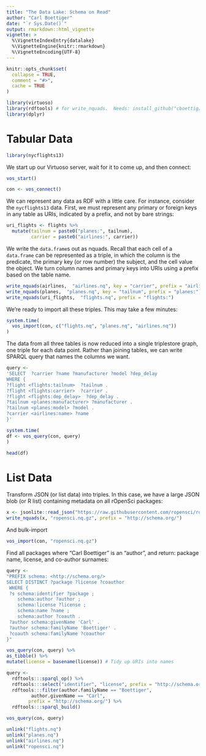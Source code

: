 ```yaml
---
title: "The Data Lake: Schema on Read"
author: "Carl Boettiger"
date: "`r Sys.Date()`"
output: rmarkdown::html_vignette
vignette: >
  %\VignetteIndexEntry{datalake}
  %\VignetteEngine{knitr::rmarkdown}
  %\VignetteEncoding{UTF-8}
---
```


```r
knitr::opts_chunk$set(
  collapse = TRUE,
  comment = "#>",
  cache = TRUE
)
```



```r
library(virtuoso)
library(rdftools) # for write_nquads.  Needs: install_github("cboettig/rdftools")
library(dplyr)

```

# Tabular Data

```r
library(nycflights13)
```

We start up our Virtuoso server, wait for it to come up, and then connect:

```r
vos_start()
```

```r
con <- vos_connect()
```


We can represent any data as RDF with a little care.  For instance, consider the `nycflights13` data. First, we must represent any primary or foreign keys in any table as URIs, indicated by a prefix, and not by bare strings:

```r
uri_flights <- flights %>% 
  mutate(tailnum = paste0("planes:", tailnum),
         carrier = paste0("airlines:", carrier))
```

We write the `data.frame`s out as nquads.  Recall that each cell of a `data.frame` can be represented as a triple, in which the column is the predicate, the primary key (or row number) the subject, and the cell value the object.  We turn column names and primary keys into URIs using a prefix based on the table name. 

```r
write_nquads(airlines,  "airlines.nq", key = "carrier", prefix = "airlines:")
write_nquads(planes,  "planes.nq", key = "tailnum", prefix = "planes:")
write_nquads(uri_flights,  "flights.nq", prefix = "flights:")
```

We're ready to import all these triples.  This may take a few minutes:

```r
system.time(
  vos_import(con, c("flights.nq", "planes.nq", "airlines.nq"))
)
```


The data from all three tables is now reduced into a single triplestore graph, one triple for each data point. Rather than joining tables, we can write SPARQL query that names the columns we want.



```r
query <- 
'SELECT  ?carrier ?name ?manufacturer ?model ?dep_delay
WHERE {
?flight <flights:tailnum>  ?tailnum .
?flight <flights:carrier>  ?carrier .
?flight <flights:dep_delay>  ?dep_delay .
?tailnum <planes:manufacturer> ?manufacturer .
?tailnum <planes:model> ?model .
?carrier <airlines:name> ?name
}'

system.time(
df <- vos_query(con, query)
)

head(df)
```


# List Data




Transform JSON (or list data) into triples.  In this case, we have a large JSON blob (or R list)
containing metadata on all rOpenSci packages:

```r
x <- jsonlite::read_json("https://raw.githubusercontent.com/ropensci/roregistry/master/registry.json")
write_nquads(x, "ropensci.nq.gz", prefix = "http://schema.org/")
```


And bulk-import

```r
vos_import(con, "ropensci.nq.gz")
```

Find all packages where "Carl Boettiger" is an "author", and return:
package name, license, and co-author surnames: 

```r
query <-
"PREFIX schema: <http://schema.org/>
SELECT DISTINCT ?package ?license ?coauthor
 WHERE {
 ?s schema:identifier ?package ;
    schema:author ?author ;
    schema:license ?license ;
    schema:name ?name ;
    schema:author ?coauth .
 ?author schema:givenName 'Carl' .
 ?author schema:familyName 'Boettiger' .
 ?coauth schema:familyName ?coauthor
}"

vos_query(con, query) %>% 
as_tibble() %>% 
mutate(license = basename(license)) # Tidy up URIs into names
```


```r
query <-
  rdftools:::sparql_op() %>%
  rdftools:::select("identifier", "license", prefix = "http://schema.org/") %>%
  rdftools:::filter(author.familyName == "Boettiger",
         author.givenName == "Carl",
        prefix = "http://schema.org/") %>%
  rdftools:::sparql_build()

vos_query(con, query)

```




```r
unlink("flights.nq")
unlink("planes.nq")
unlink("airlines.nq")
unlink("ropensci.nq")
```
